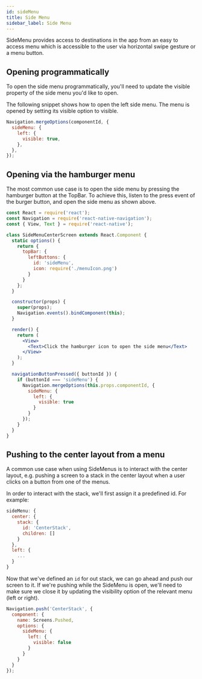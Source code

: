 ```yaml
---
id: sideMenu
title: Side Menu
sidebar_label: Side Menu
---
```


SideMenu provides access to destinations in the app from an easy to access menu which is accessible to the user via horizontal swipe gesture or a menu button.

## Opening programmatically

To open the side menu programmatically, you'll need to update the visible property of the side menu you'd like to open.

The following snippet shows how to open the left side menu. The menu is opened by setting its visible option to visible.
```jsx
Navigation.mergeOptions(componentId, {
  sideMenu: {
    left: {
      visible: true,
    },
  },
});
```

## Opening via the hamburger menu
The most common use case is to open the side menu by pressing the hamburger button at the TopBar. To achieve this, listen to the press event of the burger button, and open the side menu as shown above.

```jsx
const React = require('react');
const Navigation = require('react-native-navigation');
const { View, Text } = require('react-native');

class SideMenuCenterScreen extends React.Component {
  static options() {
    return {
      topBar: {
        leftButtons: {
          id: 'sideMenu',
          icon: require('./menuIcon.png')
        }
      }
    };
  }

  constructor(props) {
    super(props);
    Navigation.events().bindComponent(this);
  }

  render() {
    return (
      <View>
        <Text>Click the hamburger icon to open the side menu</Text>
      </View>
    );
  }

  navigationButtonPressed({ buttonId }) {
    if (buttonId === 'sideMenu') {
      Navigation.mergeOptions(this.props.componentId, {
        sideMenu: {
          left: {
            visible: true
          }
        }
      });
    }
  }
}
```

## Pushing to the center layout from a menu
A common use case when using SideMenus is to interact with the center layout, e.g. pushing a screen to a stack in the center layout when a user clicks on a button from one of the menus.

In order to interact with the stack, we'll first assign it a predefined id. For example:

```js
sideMenu: {
  center: {
    stack: {
      id: 'CenterStack',
      children: []
    }
  },
  left: {
    ...
  }
}
```

Now that we've defined an `id` for out stack, we can go ahead and push our screen to it. If we're pushing while the SideMenu is open, we'll need to make sure we close it by updating the visibility option of the relevant menu (left or right).

```js
Navigation.push('CenterStack', {
  component: {
    name: Screens.Pushed,
    options: {
      sideMenu: {
        left: {
          visible: false
        }
      }
    }
  }
});
```
